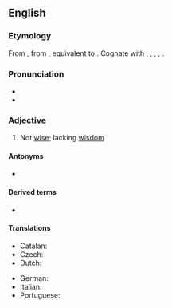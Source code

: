 ==English==

===Etymology===
From {{inh|en|enm|unwis}}, from {{inh|en|ang|unwīs|t=unwise, foolish, ignorant, uninformed, insane}}, equivalent to {{af|en|un-|wise}}. Cognate with {{cog|nl|onwijs|t=unwise}}, {{cog|de|unweise|t=unwise}}, {{cog|da|uvis|t=unwise}}, {{cog|sv|ovis|t=unwise}}, {{cog|is|óvís|t=unwise}}.

===Pronunciation===
* {{IPA|/ʌnˈwaɪz/|lang=en}}
* {{rhymes|aɪz|lang=en}}

===Adjective===
{{en-adj|er}}

# Not [[wise]]; lacking [[wisdom]]
#: {{syn|en|injudicious|indiscreet|foolish}}
#:{{ux|en|'''unwise''' man}}
#:{{ux|en|'''unwise''' kings}}
#:{{ux|en|'''unwise''' measures}}

====Antonyms====
* {{l|en|wise}}

====Derived terms====
* {{l|en|unwiseness}}

====Translations====
{{trans-top|not wise}}
* Catalan: {{t|ca|imprudent}}
* Czech: {{t|cs|nemoudrý|m}}
* Dutch: {{t+|nl|onverstandig}}
{{trans-mid}}
* German: {{t|de|unklug}}
* Italian: {{t+|it|imprudente}}
* Portuguese: {{t+|pt|insensato}}
{{trans-bottom}}